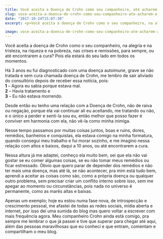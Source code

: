 ```yaml
---
title: Você aceita a Doença de Crohn como seu companheiro, até acharem a cura?
slug: voce-aceita-a-doenca-de-crohn-como-seu-companheiro-ate-acharem-a-cura
date: "2017-10-24T15:07:30"
excerpt: <p>Você aceita a doença de Crohn como o seu companheiro, na alegria e na tristeza, na riqueza e na pobreza, nas crises e remissões, para sempre, ou até encontrarem a &hellip;</p>

image: voce-aceita-a-doenca-de-crohn-como-seu-companheiro-ate-acharem-a-cura.jpg
---
```


<p>
  Você aceita a doença de Crohn como o seu companheiro, na alegria e na
  tristeza, na riqueza e na pobreza, nas crises e remissões, para sempre, ou até
  encontrarem a cura? Pois ela estará do seu lado em todos os momentos.
</p>
<p>
  Há 3 anos eu fui diagnosticado com uma doença autoimune, grave se não tratada
  e sem cura chamada doença de Crohn, me lembro de sair aliviado do consultório
  depois de receber essa notícia, pois:
  <br />
  <strong>1</strong> – Agora eu sabia porque estava mal.
  <br />
  <strong>2</strong> – Havia tratamento e<br />
  <strong>3</strong> – Eu não estava morrendo.
</p>
<p>
  Desde então eu tenho uma relação com a Doença de Crohn, não de raiva ou
  negação, porque ela vai continuar ali eu aceitando, me tratando ou não, e o
  único a perder e senti-la sou eu, então melhor que posso fazer é conviver em
  harmonia com ela, não vê-la como minha inimiga.
</p>
<p>
  Nesse tempo passamos por muitas coisas juntos, boas e ruins, dores, remédios,
  banheiros e conquistas, ela estava comigo na minha formatura, quando consegui
  meu trabalho e fui morar sozinho, e me imagino nessa relação com altos e
  baixos, daqui a 10 anos, ou até encontrarem a cura.
</p>
<p>
  Nessa altura já me adaptei, conheço ela muito bem, sei que ela não vai gostar
  se eu comer algumas coisas, se eu não tomar meus remédios ou ficar estressado.
  Óbvio que quero parar de depender dos remédios e não ter mais uma doença, mas
  até lá, se não acontecer, pra mim está tudo bem, aprendi a aceitar as coisas
  como são, como a própria doença ou qualquer outro problema, sem precisar criar
  um conflito interno sobre isso, sem me apegar ao momento ou circunstâncias,
  pois nada no universo é permanente, como as marés altas e baixas.
</p>
<p>
  Apenas um exemplo; hoje eu estou numa fase nova, de introspecção e crescimento
  pessoal, me afastei de todas as redes sociais, mídia aberta e internet, por
  isso dei uma sumida do blog mas quero voltar a escrever com mais frequência
  agora. Meu companheiro Crohn ainda está comigo, pra sempre me lembrar o que já
  passei e tive que superar para chegar até aqui, além das pessoas maravilhosas
  que eu conheci e que entram, comentam e compartilham o meu blog.
</p>
